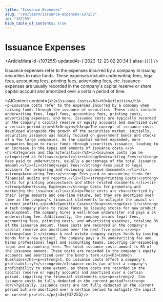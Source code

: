 ```yaml
---
title: "Issuance Expenses"
slug: "/en/learn/issuance-expenses-107255"
id: "107255"
hide_table_of_contents: true
---
```



# Issuance Expenses

<ArticleMeta id={107255} updatedAt={'2023-12-23 02:20:34'} alias={`[]`} />
<div className='border-solid border-b border-t-0 my-4 border-[var(--ifm-color-gray-300)]' />

Issuance expenses refer to the expenses incurred by a company in issuing securities to raise funds. These expenses include underwriting fees, legal fees, accounting fees, printing fees, advertising fees, etc. Issuance expenses are usually recorded in the company's capital reserve or share capital account and amortized over a certain period of time.

<AIContent content={`<h2>Issuance Costs</h2><h3>Definition</h3><p>Issuance costs refer to the expenses incurred by a company when raising funds through the issuance of securities. These costs include underwriting fees, legal fees, accounting fees, printing costs, advertising expenses, and more. Issuance costs are typically recorded in the company's capital reserve or equity accounts and amortized over a certain period.</p><h3>Origin</h3><p>The concept of issuance costs developed alongside the growth of the securities market. Initially, securities issuance was mainly focused on government bonds and stocks of a few large companies. As the capital market expanded, more companies began to raise funds through securities issuance, leading to an increase in the types and amounts of issuance costs.</p><h3>Categories and Characteristics</h3><p>Issuance costs can be categorized as follows:</p><ul><li><strong>Underwriting Fees:</strong> Fees paid to underwriters, usually a percentage of the total issuance amount.</li><li><strong>Legal Fees:</strong> Fees paid to legal advisors for preparing and reviewing issuance documents.</li><li><strong>Accounting Fees:</strong> Fees paid to accounting firms for financial audits and reports.</li><li><strong>Printing Costs:</strong> Costs for printing prospectuses and other related documents.</li><li><strong>Advertising Expenses:</strong> Costs for promoting and marketing the issuance.</li></ul><p>These costs are characterized by their large amounts and one-time nature, but they are amortized over time in the company's financial statements to mitigate the impact on current profits.</p><h3>Specific Cases</h3><p><strong>Case 1:</strong> A tech company plans to raise funds by issuing stocks for new product development. The company hires a well-known underwriter and pays a 5% underwriting fee. Additionally, the company incurs legal fees, accounting fees, printing costs, and advertising expenses, totaling 8% of the issuance amount. These costs are recorded in the company's capital reserve and amortized over the next five years.</p><p><strong>Case 2:</strong> A real estate company raises funds by issuing bonds for a new project. The company pays a 3% underwriting fee and hires professional legal and accounting teams, incurring corresponding legal and accounting fees. The total issuance costs amount to 6% of the issuance amount. These costs are recorded in the company's equity accounts and amortized over the bond's term.</p><h3>Common Questions</h3><p><strong>1. Do issuance costs affect a company's profitability?</strong><br/>Issuance costs can affect a company's profitability to some extent, as these costs are recorded in the capital reserve or equity accounts and amortized over a certain period, impacting the financial statements.</p><p><strong>2. Can issuance costs be fully deducted in the current period?</strong><br/>Typically, issuance costs are not fully deducted in the current period but are amortized over a certain period to mitigate the impact on current profits.</p>`} id={107255} />
